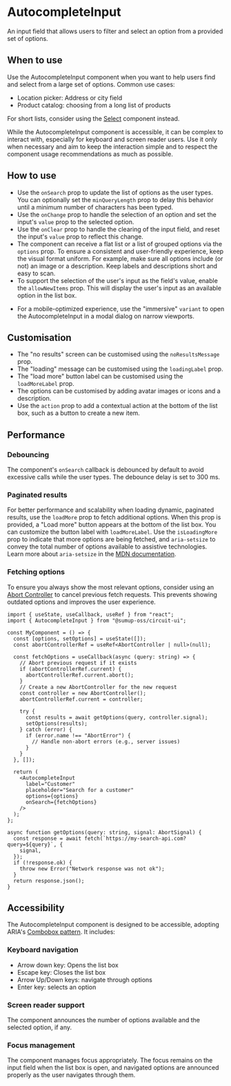 
<Meta of={Stories} />

# AutocompleteInput

<Status variant="experimental" />

An input field that allows users to filter and select an option from a provided set of options.

<Story of={Stories.Base} />
<Props />

## When to use

Use the AutocompleteInput component when you want to help users find and select from a large set of options. Common use cases:

- Location picker: Address or city field
- Product catalog: choosing from a long list of products

For short lists, consider using the [Select](Forms/Select/Docs) component instead.

While the AutocompleteInput component is accessible, it can be complex to interact with, especially for keyboard and screen reader users. Use it only when necessary and aim to keep the interaction simple and to respect the component usage recommendations as much as possible.

## How to use

- Use the `onSearch` prop to update the list of options as the user types. You can optionally set the `minQueryLength` prop to delay this behavior until a minimum number of characters has been typed.
- Use the `onChange` prop to handle the selection of an option and set the input's `value` prop to the selected option.
- Use the `onClear` prop to handle the clearing of the input field, and reset the input's `value` prop to reflect this change.
- The component can receive a flat list or a list of grouped options via the `options` prop. To ensure a consistent and user-friendly experience, keep the visual format uniform. For example, make sure all options include (or not) an image or a description. Keep labels and descriptions short and easy to scan.
- To support the selection of the user's input as the field's value, enable the `allowNewItems` prop. This will display the user's input as an available option in the list box.

<Story of={Stories.AllowNewItems} />

- For a mobile-optimized experience, use the "immersive" `variant` to open the AutocompleteInput in a modal dialog on narrow viewports.

## Customisation

- The "no results" screen can be customised using the `noResultsMessage` prop.
- The "loading" message can be customised using the `loadingLabel` prop.
- The "load more" button label can be customised using the `loadMoreLabel` prop.
- The options can be customised by adding avatar images or icons and a description.
- Use the `action` prop to add a contextual action at the bottom of the list box, such as a button to create a new item.

<Story of={Stories.WithAction} />

## Performance

### Debouncing

The component's `onSearch` callback is debounced by default to avoid excessive calls while the user types. The debounce delay is set to 300 ms.

### Paginated results

For better performance and scalability when loading dynamic, paginated results, use the `loadMore` prop to fetch additional options. When this prop is provided, a "Load more" button appears at the bottom of the list box. You can customize the button label with `loadMoreLabel`. Use the `isLoadingMore` prop to indicate that more options are being fetched, and `aria-setsize` to convey the total number of options available to assistive technologies. Learn more about `aria-setsize` in the [MDN documentation](https://developer.mozilla.org/en-US/docs/Web/Accessibility/ARIA/Reference/Attributes/aria-setsize).

<Story of={Stories.LoadMore} />

### Fetching options

To ensure you always show the most relevant options, consider using an [Abort Controller](https://developer.mozilla.org/en-US/docs/Web/API/AbortController) to cancel previous fetch requests. This prevents showing outdated options and improves the user experience.

```tsx
import { useState, useCallback, useRef } from "react";
import { AutocompleteInput } from "@sumup-oss/circuit-ui";

const MyComponent = () => {
  const [options, setOptions] = useState([]);
  const abortControllerRef = useRef<AbortController | null>(null);

  const fetchOptions = useCallback(async (query: string) => {
    // Abort previous request if it exists
    if (abortControllerRef.current) {
      abortControllerRef.current.abort();
    }
    // Create a new AbortController for the new request
    const controller = new AbortController();
    abortControllerRef.current = controller;

    try {
      const results = await getOptions(query, controller.signal);
      setOptions(results);
    } catch (error) {
      if (error.name !== "AbortError") {
        // Handle non-abort errors (e.g., server issues)
      }
    }
  }, []);

  return (
    <AutocompleteInput
      label="Customer"
      placeholder="Search for a customer"
      options={options}
      onSearch={fetchOptions}
    />
  );
};

async function getOptions(query: string, signal: AbortSignal) {
  const response = await fetch(`https://my-search-api.com?query=${query}`, {
    signal,
  });
  if (!response.ok) {
    throw new Error("Network response was not ok");
  }
  return response.json();
}
```

## Accessibility

The AutocompleteInput component is designed to be accessible, adopting ARIA's [Combobox pattern](https://www.w3.org/WAI/ARIA/apg/patterns/combobox/). It includes:

### Keyboard navigation

- Arrow down key: Opens the list box
- Escape key: Closes the list box
- Arrow Up/Down keys: navigate through options
- Enter key: selects an option

### Screen reader support

The component announces the number of options available and the selected option, if any.

### Focus management

The component manages focus appropriately. The focus remains on the input field when the list box is open, and navigated options are announced properly as the user navigates through them.
